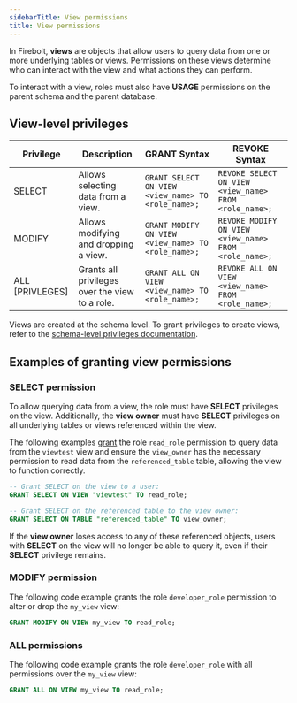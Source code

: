```yaml
---
sidebarTitle: View permissions
title: View permissions
---
```



In Firebolt, **views** are objects that allow users to query data from one or more underlying tables or views. Permissions on these views determine who can interact with the view and what actions they can perform.


<Note>To interact with a view, roles must also have **USAGE** permissions on the parent schema and the parent database.</Note>

## View-level privileges

| Privilege             | Description                                                                 | GRANT Syntax                                                     | REVOKE Syntax                                                   |
|---------------------------|---------------------------------------------------------------------------------|----------------------------------------------------------------------|----------------------------------------------------------------------|
| SELECT     | Allows selecting data from a view.                                                   | `GRANT SELECT ON VIEW <view_name> TO <role_name>;`                                      | `REVOKE SELECT ON VIEW <view_name> FROM <role_name>;`                                    |                              |
| MODIFY     | Allows modifying and dropping a view.                                                 | `GRANT MODIFY ON VIEW <view_name> TO <role_name>;`                                      | `REVOKE MODIFY ON VIEW <view_name> FROM <role_name>;`                                   |                  |
| ALL [PRIVLEGES]     | Grants all privileges over the view to a role.                                                 | `GRANT ALL ON VIEW <view_name> TO <role_name>;`                                      | `REVOKE ALL ON VIEW <view_name> FROM <role_name>;`                                   |

<Note>Views are created at the schema level. To grant privileges to create views, refer to the [schema-level privileges documentation](schema-permissions). </Note>

## Examples of granting view permissions

### SELECT permission

To allow querying data from a view, the role must have **SELECT** privileges on the view. Additionally, the **view owner** must have **SELECT** privileges on all underlying tables or views referenced within the view.

The following examples [grant](/sql_reference/commands/access-control/grant.md ) the role `read_role` permission to query data from the `viewtest` view and ensure the `view_owner` has the necessary permission to read data from the `referenced_table` table, allowing the view to function correctly.

```sql
-- Grant SELECT on the view to a user:
GRANT SELECT ON VIEW "viewtest" TO read_role;

-- Grant SELECT on the referenced table to the view owner:
GRANT SELECT ON TABLE "referenced_table" TO view_owner;
```

<Warning>If the **view owner** loses access to any of these referenced objects, users with **SELECT** on the view will no longer be able to query it, even if their **SELECT** privilege remains.</Warning>

### MODIFY permission
The following code example grants the role `developer_role` permission to alter or drop the `my_view` view:

```sql
GRANT MODIFY ON VIEW my_view TO read_role;
```

### ALL permissions
The following code example grants the role `developer_role` with all permissions over the `my_view` view:

```sql
GRANT ALL ON VIEW my_view TO read_role;
```
